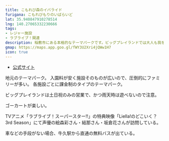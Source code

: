 ```yaml
---
title: こもれび森のイバライド
furigana: こもれびもりのいばらいど
lat: 35.940847910278514
lng: 140.27065332230666
tags:
- レジャー施設
- ラブライブ！関連
description: 稲敷市にある本格的なテーマパークです。ビッグプレイランドでは大人も我を忘れて楽しめます。
gmap: https://maps.app.goo.gl/fWY3U2Xri4jQWw1H7
icon: true
---
```


<LinkedImage
  basename="hamyu044/ibaraido-entrance"
/>

- [公式サイト](https://www.ibaraido.co.jp/)

地元のテーマパーク。
入園料が安く施設そのものが広いので、圧倒的にファミリーが多い。
各施設ごとに課金制のタイプのテーマパーク。

<LinkedImage
  basename="hamyu044/iba_ride-map"
/>

<LinkedImage
  basename="poketc_meganest/iba_ride-flowers"
/>

<LinkedImage
  basename="nato_blooming/ibaraido-pond"
/>

ビッグプレイランドは土日祝のみの営業で、かつ雨天時は遊べないので注意。

<LinkedImage
  basename="nato_blooming/ibaraido-big_play"
/>

<LinkedImage
  basename="nato_blooming/iba_ride-big_play"
/>

ゴーカートが楽しい。

<LinkedImage
  basename="nato_blooming/ibaraido-go_kart"
/>

TVアニメ「ラブライブ！スーパースター‼」の特典映像「Liella!のどこいく？ 3rd Season」にて声優の絵森彩さん・結那さん・坂倉花さんが訪問している。

車などの手段がない場合、牛久駅から直通の無料バスが出ている。

<LinkedImage
  basename="hamyu044/iba_ride-bus"
/>
